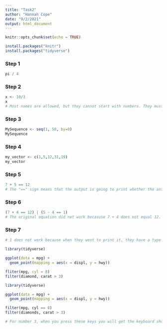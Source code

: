 ```yaml
---
title: "Task2"
author: "Hannah Cope"
date: "9/2/2021"
output: html_document
---
```


```r
knitr::opts_chunk$set(echo = TRUE)
```

```r
install.packages("knitr")
install.packages("tidyverse")
```

### Step 1
```r
pi / 4
```

### Step 2
```r
x <- 10/3
x
# Most names are allowed, but they cannot start with numbers. They must start with a letter or a dot. They also cannot be keywods as names. Some of these include "break", "else", "FALSE", "for", "next", and many more. 
```

### Step 3
```r
MySequence <- seq(1, 50, by=8)
MySequence
```

### Step 4
```r
my_vector <- c(1,5,12,31,19)
my_vector
```

### Step 5
```r
7 + 5 == 12
# The "==" sign means that the output is going to print whether the answer is TRUE or FALSE.
```

### Step 6
```r
(7 + 4 == 12) | (5 - 4 == 1)
# The original equation did not work becasuse 7 + 4 does not equal 12. Instead I would have to change the equal signs to "==" so that it could tell me that the equation was wrong instead of giving me an error.
```

### Step 7
```r
# 1 does not work because when they went to print it, they have a type-o.
```

```r
library(tidyverse)

ggplot(dota = mpg) +
  geom_point(mapping = aes(x = displ, y = hwy))

fliter(mpg, cyl = 8)
filter(diamond, carat > 3)
```

```r
library(tidyverse)

ggplot(data = mpg) +
  geom_point(mapping = aes(x = displ, y = hwy))

filter(mpg, cyl == 8)
filter(diamonds, carat > 3)
```

```r
# For number 3, when you press these keys you will get the keyboard shortcut.
```


